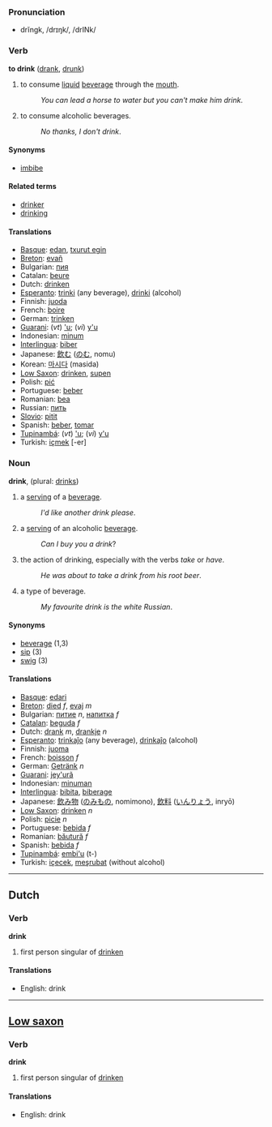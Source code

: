 === Pronunciation ===
*drĭngk, /drɪŋk/, /drINk/

=== Verb ===

'''to drink''' ([[drank]], [[drunk]])

# to consume [[liquid]] [[beverage]] through the [[mouth]].
#:''You can lead a horse to water but you can't make him drink''.
# to consume alcoholic beverages.
#:''No thanks, I don't drink''.

====Synonyms====
*[[imbibe]]

====Related terms====
*[[drinker]]
*[[drinking]]

====Translations====
*[[Basque]]: [[edan]], [[txurut egin]]
*[[Breton]]: [[evañ]]
*Bulgarian: [[пия]]
*Catalan: [[beure]]
*Dutch: [[drinken]]
*[[Esperanto]]: [[trinki]] (any beverage), [[drinki]] (alcohol)
*Finnish: [[juoda]]
*French: [[boire]]
*German: [[trinken]]
*[[Guarani]]: (''vt'') [['u]]; (''vi'') [[y'u]]
*Indonesian: [[minum]]
*[[Interlingua]]: [[biber]]
*Japanese: [[飲む]] ([[のむ]], nomu)
*Korean: [[마시다]] (masida)
*[[Low Saxon]]: [[drinken]], [[supen]]
*Polish: [[pić]]
*Portuguese: [[beber]]
*Romanian: [[bea]]
*Russian: [[пить]]
*[[Slovio]]: [[pitit]]
*Spanish: [[beber]], [[tomar]]
*[[Tupinambá]]: (''vt'') [['u]]; (''vi'') [[y'u]]
*Turkish: [[içmek]] [-er]

=== Noun ===
'''drink''', (plural: [[drinks]])

# a [[serving]] of a [[beverage]].
#:''I'd like another drink please''.
# a [[serving]] of an alcoholic [[beverage]].
#:''Can I buy you a drink''?
# the action of drinking, especially with the verbs ''take'' or ''have''.
#:''He was about to take a drink from his root beer''.
# a type of beverage.
#:''My favourite drink is the white Russian''.

==== Synonyms ====
*[[beverage]] (1,3)
*[[sip]] (3)
*[[swig]] (3)

==== Translations ====
*[[Basque]]: [[edari]]
*[[Breton]]: [[died]] ''f'', [[evaj]] ''m''
*Bulgarian: [[питие]] ''n'', [[напитка]] ''f''
*[[Catalan]]: [[beguda]] ''f''
*Dutch: [[drank]] ''m'', [[drankje]] ''n''
*[[Esperanto]]: [[trinkaĵo]] (any beverage), [[drinkaĵo]] (alcohol)
*Finnish: [[juoma]]
*French: [[boisson]] ''f''
*German: [[Getränk]] ''n''
*[[Guarani]]: [[jey'urã]]
*Indonesian: [[minum|minuman]]
*[[Interlingua]]: [[bibita]], [[biberage]]
*Japanese: [[飲み物]] ([[のみもの]], nomimono), [[飲料]] ([[いんりょう]], inryō)
*[[Low Saxon]]: [[drinken]] ''n''
*Polish: [[picie]] ''n''
*Portuguese: [[bebida]] ''f''
*Romanian: [[băutură]] ''f''
*Spanish: [[bebida]] ''f''
*[[Tupinambá]]: [[embi'u]] (t-)
*Turkish: [[içecek]], [[meşrubat]] (without alcohol)

----

==Dutch==

=== Verb ===

'''drink'''

# first person singular of [[drinken]]

==== Translations ====
*English: drink

----
==[[Low saxon]]==

=== Verb ===

'''drink'''

# first person singular of [[drinken]]

==== Translations ====
*English: drink